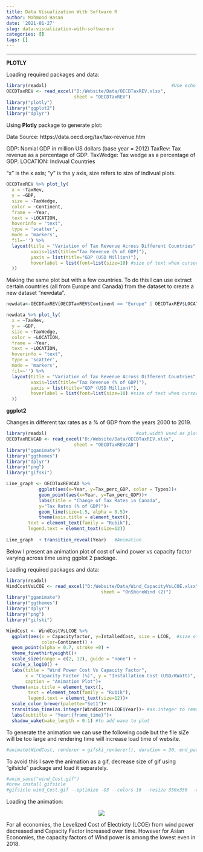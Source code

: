 ```yaml
---
title: Data Visualization With Software R
author: Mahmood Hasan
date: '2021-01-27'
slug: data-visualization-with-software-r
categories: []
tags: []
---
```

---

**PLOTLY**

Loading required packages and data: 

```r

library(readxl)                                              #Use echo = FALSE to hide codes
OECDTaxREV <- read_excel("D:/Website/Data/OECDTaxREV.xlsx", 
                         sheet = "OECDTaxREV")
library("plotly")
library("ggplot2")
library("dplyr")
```



Using **Plotly** package to generate plot:

Data Source: https://data.oecd.org/tax/tax-revenue.htm 

GDP: Nomial GDP in million US dollars (base year = 2012)
TaxRev: Tax revenue as a percentage of GDP. 
TaxWedge: Tax wedge as a percentage of GDP. 
LOCATION: Indivual Countries

"x" is the x axis; "y" is the y axis, size refers to size of indivual plots.
```r

OECDTaxREV %>% plot_ly(
  x = ~TaxRev, 
  y = ~GDP, 
  size = ~TaxWedge, 
  color = ~Continent, 
  frame = ~Year, 
  text = ~LOCATION, 
  hoverinfo = "text",
  type = 'scatter',
  mode = 'markers',
  fil=~'') %>%
  layout(title = "Variation of Tax Revenue Across Different Countries",
         xaxis=list(title="Tax Revenue (% of GDP)"),
         yaxis = list(title="GDP (USD Million)"),
         hoverlabel = list(font=list(size=10) #size of text when cursor hovered over each point
  ))
```


Making the same plot but with a few countries. To do this I can use extract certain countries (all from Europe and Canada) from the dataset to create a new dataset "newdata".

```r

newdata<-OECDTaxREV[OECDTaxREV$Continent == "Europe" | OECDTaxREV$LOCATION == "CAN", ] #new data

newdata %>% plot_ly(
  x = ~TaxRev, 
  y = ~GDP, 
  size = ~TaxWedge, 
  color = ~LOCATION, 
  frame = ~Year, 
  text = ~LOCATION, 
  hoverinfo = "text",
  type = 'scatter',
  mode = 'markers',
  fil=~'') %>%
  layout(title = "Variation of Tax Revenue Across Different Countries",
         xaxis=list(title="Tax Revenue (% of GDP)"),
         yaxis = list(title="GDP (USD Million)"),
         hoverlabel = list(font=list(size=10) #size of text when cursor hovered over each point
  ))
```

**ggplot2**

Changes in different tax rates as a \% of GDP from the years 2000 to 2019.

```r
library(readxl)                                 #out.width used as plot was going out of page
OECDTaxREVCAD <- read_excel("D:/Website/Data/OECDTaxREV.xlsx", 
                         sheet = "OECDTaxREVCAD")
library("gganimate")
library("ggthemes")
library("dplyr")
library("png")
library("gifski")

Line_graph <- OECDTaxREVCAD %>%
            ggplot(aes(x=Year, y=Tax_perc_GDP, color = Types))+
            geom_point(aes(x=Year, y=Tax_perc_GDP))+
            labs(title = "Change of Tax Rates in Canada",
            y="Tax Rates (% of GDP)")+
            geom_line(size=1.5, alpha = 0.5)+
            theme(axis.title = element_text(),
        text = element_text(family = "Rubik"),
        legend.text = element_text(size=12))
            
Line_graph  + transition_reveal(Year)   #Animation 
```


            
Below I present an animation plot of cost of wind power vs capacity factor varying across time using ggplot 2 package. 

Loading required packages and data: 

```r
library(readxl)
WindCostVsLCOE <- read_excel("D:/Website/Data/Wind_CapacityVsLCOE.xlsx", 
                                   sheet = "OnShoreWind (2)")
library("gganimate")
library("ggthemes")
library("dplyr")
library("png")
library("gifski")

```

```r
WindCost <- WindCostVsLCOE %>%
  ggplot(aes(x = Capacityfactor, y=IntalledCost, size = LCOE,  #size of bubbles
             color=Continent)) +
  geom_point(alpha = 0.7, stroke =0) +
  theme_fivethirtyeight()+
  scale_size(range = c(2, 12), guide = "none") +
  scale_x_log10() +
  labs(title = "Wind Power Cost Vs Capacity Factor",
       x = "Capacity Factor (%)", y = "Installation Cost (USD/KWatt)",
       caption = "Animation Plot")+
  theme(axis.title = element_text(),
        text = element_text(family = "Rubik"),
        legend.text = element_text(size=12))+
  scale_color_brewer(palette="Set1")+
  transition_time(as.integer(WindCostVsLCOE$Year))+ #as.integer to remove decimal from Year
  labs(subtitle = "Year:{frame_time}")+
  shadow_wake(wake_length = 0.1) #to add wave to plot

```

To generate the animation we can use the following code but the file siZe will be too large and rendering time will increase load time of website. 

```r
#animate(WindCost, renderer = gifski_renderer(), duration = 30, end_pause = 60)
```

To avoid this I save the animation as a gif, decrease size of gif using "gifsicle" package and load it separately.

```r
#anim_save("wind_Cost.gif")
#brew install gifsicle
#gifsicle wind_Cost.gif --optimize -O3 --colors 16 --resize 350x350  -o wind_CostF.gif

```

Loading the animation:

<center>
![](/post/wind_CostF.gif)
</center>


For all economies, the Levelized Cost of Electricty (LCOE) from wind power decreased and Capacity Factor increased over time. However for Asian Economies, the capacity factors of Wind power is among the lowest even in 2018.






